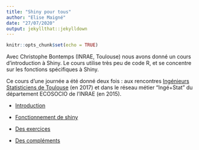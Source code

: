 ```yaml
---
title: "Shiny pour tous"
author: "Elise Maigné"
date: "27/07/2020"
output: jekyllthat::jekylldown
---
```


```r
knitr::opts_chunk$set(echo = TRUE)
```

Avec Christophe Bontemps (INRAE, Toulouse) nous avons donné un cours d'introduction à Shiny.
Le cours utilise très peu de code R, et se concentre sur les fonctions spécifiques à Shiny. 

Ce cours d'une journée a été donné deux fois : aux rencontres [Ingénieurs Statisticiens de Toulouse](http://www.thibault.laurent.free.fr/ingestat.html) (en 2017) et dans le réseau métier "Ingé+Stat" du département ECOSOCIO de l'INRAE (en 2015).


- <a href="pdf/shiny_0_CoursePresentation.pdf" target="_blank">Introduction</a>

- <a href="pdf/shiny_1_Server-ui.pdf" target="_blank">Fonctionnement de shiny</a>

- <a href="pdf/shiny_0_Exercices.pdf" target="_blank">Des exercices</a>

- <a href="pdf/shiny_0_Extensions.pdf" target="_blank">Des compléments</a>
